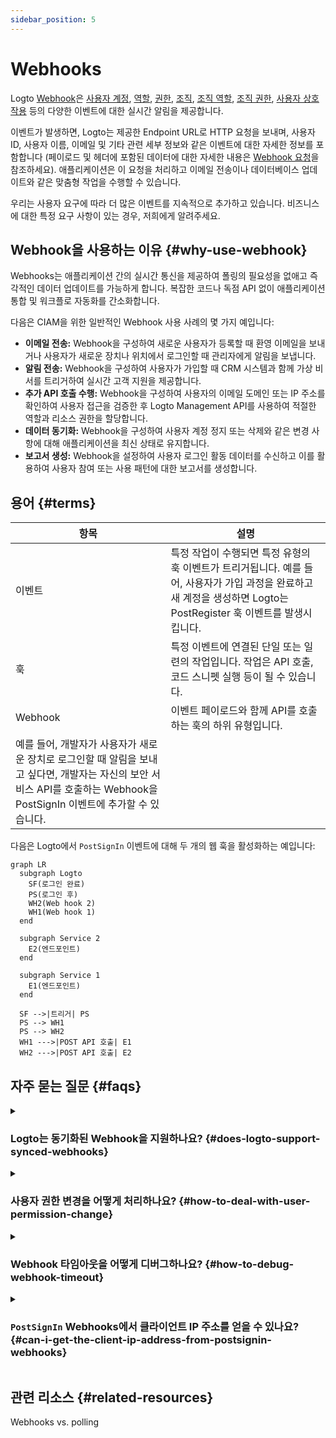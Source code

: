 ```yaml
---
sidebar_position: 5
---
```


# Webhooks

Logto [Webhook](https://auth.wiki/webhook)은 [사용자 계정](/user-management/user-data), [역할](/authorization/role-based-access-control#roles), [권한](/authorization/role-based-access-control#permissionsscopes), [조직](/organizations/organization-data), [조직 역할](/authorization/organization-template#organization-role), [조직 권한](/authorization/organization-template#organization-permission), [사용자 상호작용](/end-user-flows) 등의 다양한 이벤트에 대한 실시간 알림을 제공합니다.

이벤트가 발생하면, Logto는 제공한 Endpoint URL로 HTTP 요청을 보내며, 사용자 ID, 사용자 이름, 이메일 및 기타 관련 세부 정보와 같은 이벤트에 대한 자세한 정보를 포함합니다 (페이로드 및 헤더에 포함된 데이터에 대한 자세한 내용은 [Webhook 요청](/developers/webhooks/webhooks-request)을 참조하세요). 애플리케이션은 이 요청을 처리하고 이메일 전송이나 데이터베이스 업데이트와 같은 맞춤형 작업을 수행할 수 있습니다.

우리는 사용자 요구에 따라 더 많은 이벤트를 지속적으로 추가하고 있습니다. 비즈니스에 대한 특정 요구 사항이 있는 경우, 저희에게 알려주세요.

## Webhook을 사용하는 이유 \{#why-use-webhook}

Webhooks는 애플리케이션 간의 실시간 통신을 제공하여 폴링의 필요성을 없애고 즉각적인 데이터 업데이트를 가능하게 합니다. 복잡한 코드나 독점 API 없이 애플리케이션 통합 및 워크플로 자동화를 간소화합니다.

다음은 CIAM을 위한 일반적인 Webhook 사용 사례의 몇 가지 예입니다:

- **이메일 전송:** Webhook을 구성하여 새로운 사용자가 등록할 때 환영 이메일을 보내거나 사용자가 새로운 장치나 위치에서 로그인할 때 관리자에게 알림을 보냅니다.
- **알림 전송:** Webhook을 구성하여 사용자가 가입할 때 CRM 시스템과 함께 가상 비서를 트리거하여 실시간 고객 지원을 제공합니다.
- **추가 API 호출 수행:** Webhook을 구성하여 사용자의 이메일 도메인 또는 IP 주소를 확인하여 사용자 접근을 검증한 후 Logto Management API를 사용하여 적절한 역할과 리소스 권한을 할당합니다.
- **데이터 동기화:** Webhook을 구성하여 사용자 계정 정지 또는 삭제와 같은 변경 사항에 대해 애플리케이션을 최신 상태로 유지합니다.
- **보고서 생성:** Webhook을 설정하여 사용자 로그인 활동 데이터를 수신하고 이를 활용하여 사용자 참여 또는 사용 패턴에 대한 보고서를 생성합니다.

## 용어 \{#terms}

| 항목                                                                                                                                                                      | 설명                                                                                                                                                                  |
| ------------------------------------------------------------------------------------------------------------------------------------------------------------------------- | --------------------------------------------------------------------------------------------------------------------------------------------------------------------- |
| 이벤트                                                                                                                                                                    | 특정 작업이 수행되면 특정 유형의 훅 이벤트가 트리거됩니다. 예를 들어, 사용자가 가입 과정을 완료하고 새 계정을 생성하면 Logto는 PostRegister 훅 이벤트를 발생시킵니다. |
| 훅                                                                                                                                                                        | 특정 이벤트에 연결된 단일 또는 일련의 작업입니다. 작업은 API 호출, 코드 스니펫 실행 등이 될 수 있습니다.                                                              |
| Webhook                                                                                                                                                                   | 이벤트 페이로드와 함께 API를 호출하는 훅의 하위 유형입니다.                                                                                                           |
| 예를 들어, 개발자가 사용자가 새로운 장치로 로그인할 때 알림을 보내고 싶다면, 개발자는 자신의 보안 서비스 API를 호출하는 Webhook을 PostSignIn 이벤트에 추가할 수 있습니다. |

다음은 Logto에서 `PostSignIn` 이벤트에 대해 두 개의 웹 훅을 활성화하는 예입니다:

```mermaid
graph LR
  subgraph Logto
    SF(로그인 완료)
    PS(로그인 후)
    WH2(Web hook 2)
    WH1(Web hook 1)
  end

  subgraph Service 2
    E2(엔드포인트)
  end

  subgraph Service 1
    E1(엔드포인트)
  end

  SF -->|트리거| PS
  PS --> WH1
  PS --> WH2
  WH1 --->|POST API 호출| E1
  WH2 --->|POST API 호출| E2

```

## 자주 묻는 질문 \{#faqs}

<details>
<summary>

### Logto는 동기화된 Webhook을 지원하나요? \{#does-logto-support-synced-webhooks}

</summary>

동기화된 Webhook은 사용자 로그인 흐름을 더 매끄럽게 만들 수 있지만, 아직 지원하지 않습니다 (미래에는 지원할 예정입니다). 따라서 현재 동기화된 Webhook에 의존하는 시나리오는 모두 다른 해결책이 필요합니다. 질문이 있으면 주저하지 말고 저희에게 연락하세요.

</details>

<details>
<summary>

### 사용자 권한 변경을 어떻게 처리하나요? \{#how-to-deal-with-user-permission-change}

</summary>

[사용자 권한 변경 관리](/authorization/role-based-access-control/protect-api-resources-with-rbac/#optional-handle-user-permission-change) 가이드를 참조하세요.

</details>

<details>
<summary>

### Webhook 타임아웃을 어떻게 디버그하나요? \{#how-to-debug-webhook-timeout}

</summary>

Webhooks를 수신하는 엔드포인트는 Webhook이 성공적으로 수신되었음을 Logto에 알리기 위해 가능한 한 빨리 2xx 응답을 반환해야 합니다. 사용자가 Webhooks에 대해 매우 다른 처리 로직을 가지고 있기 때문에, 지나치게 복잡한 작업은 몇 초가 걸릴 수 있으며, 이는 Logto Webhook이 타임아웃되는 원인이 될 수 있습니다. 최선의 방법은 자체 이벤트 큐를 유지하는 것입니다. Logto Webhook을 수신하면 이벤트를 큐에 삽입하고 Logto에 2xx 응답을 반환합니다. 그런 다음 자체 작업자가 큐의 작업을 단계별로 처리하도록 합니다. 작업자가 오류를 만나면 자체 서버에서 처리하세요.

</details>

<details>
<summary>

### `PostSignIn` Webhooks에서 클라이언트 IP 주소를 얻을 수 있나요? \{#can-i-get-the-client-ip-address-from-postsignin-webhooks}

</summary>

네, Webhook 페이로드에서 IP 주소, 사용자 에이전트 등을 얻을 수 있습니다. 현재 지원되지 않는 정보가 필요하다면 GitHub 이슈에서 기능 요청을 생성하거나 저희에게 연락하세요.

</details>

## 관련 리소스 \{#related-resources}

<Url href="https://blog.logto.io/webhooks-vs-polling">Webhooks vs. polling</Url>
